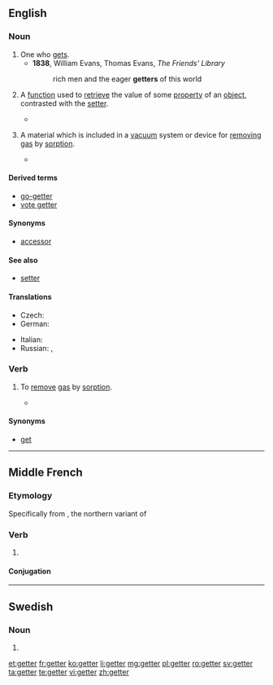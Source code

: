 ==English==

===Noun===
{{en-noun}}

# One who [[get]]s.
#* '''1838''', William Evans, ‎Thomas Evans, ''The Friends' Library''
#*: rich men and the eager '''getters''' of this world
# {{context|computing|programming|lang=en}} A [[function]] used to [[retrieve]] the value of some [[property]] of an [[object]], contrasted with the [[setter]].
#* {{quote-book
|year=2002
|author=James Steven Perry
|title=Java Management Extensions
|chapter=2
|isbn=0596002459
|page=47
|passage=A proper '''getter''' must return the type of its attribute.}}
# {{context|sciences|lang=en}} A material which is included in a [[vacuum]] system or device for [[removing]] [[gas]] by [[sorption]].
#* {{quote-book
|year=1979
|author=G. L. Weissler and Robert Warner Carlson
|title=Vacuum Physics and Technology
|chapter=5
|isbn=0124759149
|pages=194-195
|passage=Titanium has become the preferred '''getter''' for general vacuum-pumping applications because of its relatively high vapor pressure characteristic and its broad spectrum chemical reactivity.}}

====Derived terms====
* [[go-getter]]
* [[vote getter]]

====Synonyms====
* {{sense|computing}} [[accessor]]

====See also====
* [[setter]]

====Translations====
{{trans-top|absorbing material}}
* Czech: {{t+|cs|getr|m}}
* German: {{t|de|Getter|m}}
{{trans-mid}}
* Italian: {{t|it|getter|m}}
* Russian: {{t+|ru|геттер|m}}, {{t+|ru|газопоглотитель|m}}
{{trans-bottom}}

===Verb===
{{en-verb}}

# {{context|sciences|lang=en}} To [[remove]] [[gas]] by [[sorption]].
#* {{quote-book
|year=2003
|author=John F. O'Hanlon
|title=A Users Guide to Vacuum Technology
|chapter=14
|isbn=0471270520
|page=247
|passage=Many reactive metals rapidly pump large quantities of active gases because they '''getter''' (react with) the gases.}}

====Synonyms====
* [[get]]

----

==Middle French==

===Etymology===
Specifically from {{etyl|fro|frm}} {{term|geter|lang=fro}}, the northern variant of {{term|jeter||to throw|lang=fro}}

===Verb===
{{head|frm|verb}}

# {{alternative form of|iecter|lang=frm}}

====Conjugation====
{{frm-conj-er|gett}}

----

==Swedish==

===Noun===
{{head|sv|noun form}}

# {{sv-noun-form-indef-pl|get}}

[[et:getter]]
[[fr:getter]]
[[ko:getter]]
[[li:getter]]
[[mg:getter]]
[[pl:getter]]
[[ro:getter]]
[[sv:getter]]
[[ta:getter]]
[[te:getter]]
[[vi:getter]]
[[zh:getter]]